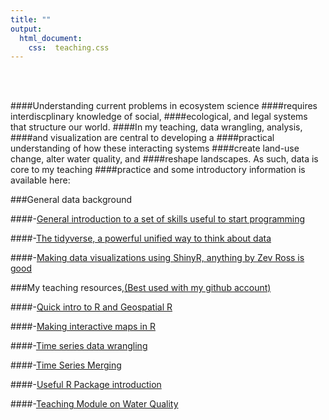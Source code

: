 ```yaml
---
title: ""
output:
  html_document:
    css:  teaching.css
---
```

<br>
<br>

####Understanding current problems in ecosystem science
####requires interdiscplinary knowledge of social,
####ecological, and legal systems that structure our world.
####In my teaching, data wrangling, analysis,
####and visualization are central to developing a
####practical understanding of how these interacting systems
####create land-use change, alter water quality, and 
####reshape landscapes. As such, data is core to my teaching
####practice and some introductory information is available here:


###General data background

####-[General introduction to a set of skills useful to start programming](https://www.rstudio.com/online-learning/)

####-[The tidyverse, a powerful unified way to think about data](https://blog.rstudio.org/2016/09/15/tidyverse-1-0-0/)

####-[Making data visualizations using ShinyR, anything by Zev Ross is good](http://zevross.com/blog/2016/04/19/r-powered-web-applications-with-shiny-a-tutorial-and-cheat-sheet-with-40-example-apps/)

###My teaching resources,[(Best used with my github account)](http://github.com/matthewross07)

####-[Quick intro to R and Geospatial R](teaching/IntroGISR.html)

####-[Making interactive maps in R](teaching/Leaflet_and_Other_tools.html)

####-[Time series data wrangling](teaching/1.TS.Munging.html)

####-[Time Series Merging](teaching/2.TS.Data.Combine.html)

####-[Useful R Package introduction](teaching/Useful.Packages.html)

####-[Teaching Module on Water Quality](teaching/BlueRiverWatershed.html)